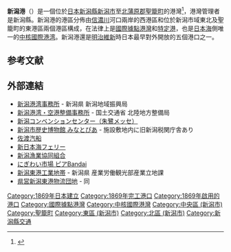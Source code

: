 {{Infobox port
| name = 新潟港<br/><small>{{jpn|j=新潟港|hg=にいがたこう|link=no}}</small>
|image =Niigata_West_Port_2019.jpg
|imagesize =
|caption =
|country ={{JPN}}
|location =[[新潟縣|新潟縣]][[新潟市|新潟市]]、[[北蒲原郡|北蒲原郡]][[聖籠町|聖籠町]]<br />【西港區】<br />新潟市[[中央區_(新潟市)|中央區]]、[[東區_(新潟市)|東區]]<br />【東港區】<br />新潟市[[北區_(新潟市)|北區]]、聖籠町
|coordinates =
|opened =[[1869年|1869年]]
|operated =[[新潟縣|新潟縣]]
|owner =
| type = {{link-ja|中核國際港灣|中核国際港湾}}<br />[[國際據點港灣|國際據點港灣]]
|sizewater =
|sizeland = 
|size =
|berths =
|wharfs =
|piers =
|employees =
|arrivals =
|cargotonnage = 
|containervolume = 
|cargovalue =
|passengertraffic =
|website = 
}}
'''新潟港'''（{{jpn|j=新潟港|hg=にいがたこう|rm=Niigata-kō}}）是一個位於[[日本|日本]][[新潟縣|新潟縣]][[新潟市|新潟市]]至[[北蒲原郡|北蒲原郡]][[聖籠町|聖籠町]]的港灣<ref>{{Cite web |url=http://www.pref.niigata.lg.jp/niigata_kouwan/1356786303810.html |title=新潟港の概要 |access-date=2017-04-05 |archive-date=2017-09-06 |archive-url=https://web.archive.org/web/20170906230217/http://www.pref.niigata.lg.jp/niigata_kouwan/1356786303810.html |dead-url=no }}</ref>，港灣管理者是新潟縣。新潟港的港區分佈由[[信濃川|信濃川]]河口兩岸的西港區和位於新潟市域東北及聖籠町的東港區兩個港區構成，在法律上是[[國際據點港灣|國際據點港灣]]和[[特定港|特定港]]，也是[[日本海|日本海]]側唯一的[[中核國際港湾|中核國際港湾]]。新潟港還是[[明治維新|明治維新]]時日本最早對外開放的五個港口之一。

== 参考文献 ==
{{Reflist}}

==外部連結==
{{commonscat|Port of Niigata}}
* [https://web.archive.org/web/20170912211711/http://www.pref.niigata.lg.jp/niigata_kouwan/index.html 新潟港湾事務所] - 新潟県 新潟地域振興局
* [http://www.pa.hrr.mlit.go.jp/niigata/index.html 新潟港湾・空港整備事務所] {{Wayback|url=http://www.pa.hrr.mlit.go.jp/niigata/index.html |date=20051031045251 }} - 国土交通省 北陸地方整備局
* [http://www.niigata-bandaijima.com/index.html 新潟コンベンションセンター（朱鷺メッセ）] {{Wayback|url=http://www.niigata-bandaijima.com/index.html |date=20060509094231 }}
* [http://www.nchm.jp/index.html 新潟市歴史博物館 みなとぴあ] {{Wayback|url=http://www.nchm.jp/index.html |date=20210115080319 }} - 施設敷地内に旧新潟税関庁舎あり
* [https://web.archive.org/web/20170503042841/http://www.sadokisen.co.jp/index.html 佐渡汽船]
* [http://www.snf.jp 新日本海フェリー] {{Wayback|url=http://www.snf.jp/ |date=20210311052141 }}
* [http://www.jf-net.ne.jp/nigyokyo/ 新潟漁業協同組合] {{Wayback|url=http://www.jf-net.ne.jp/nigyokyo/ |date=20140626141447 }}
* [http://www.bandai-nigiwai.jp/ にぎわい市場 ピアBandai] {{Wayback|url=http://www.bandai-nigiwai.jp/ |date=20210124065412 }}
* [https://web.archive.org/web/20161013164732/http://www.pref.niigata.lg.jp/sangyoritchi/1216922476855.html 新潟東港工業地帯] - 新潟県 産業労働観光部産業立地課
* [https://web.archive.org/web/20150428184701/http://www.pref.niigata.lg.jp/sangyoritchi/1217527291397.html 県営新潟東港物流団地] - 同
{{安政條約開港五港}}
{{國際據點港灣}}
{{新潟大眾運輸}}
[[Category:1869年日本建立|Category:1869年日本建立]]
[[Category:1869年完工港口|Category:1869年完工港口]]
[[Category:1869年啟用的港口|Category:1869年啟用的港口]]
[[Category:國際據點港灣|Category:國際據點港灣]]
[[Category:中核國際港灣|Category:中核國際港灣]]
[[Category:中央區_(新潟市)|Category:中央區 (新潟市)]]
[[Category:聖籠町|Category:聖籠町]]
[[Category:東區_(新潟市)|Category:東區 (新潟市)]]
[[Category:北區_(新潟市)|Category:北區 (新潟市)]]
[[Category:新潟縣交通|Category:新潟縣交通]]